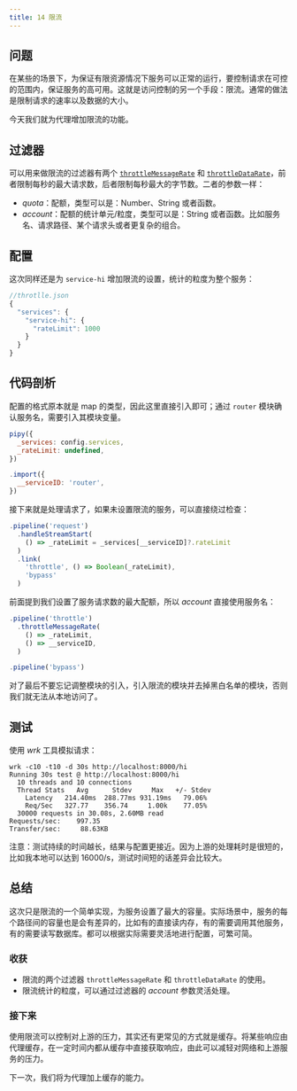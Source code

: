 ```yaml
---
title: 14 限流
---
```


## 问题

在某些的场景下，为保证有限资源情况下服务可以正常的运行，要控制请求在可控的范围内，保证服务的高可用。这就是访问控制的另一个手段：限流。通常的做法是限制请求的速率以及数据的大小。

今天我们就为代理增加限流的功能。

## 过滤器

可以用来做限流的过滤器有两个 [`throttleMessageRate`](/reference/api/Configuration/throttleMessageRate) 和 [`throttleDataRate`](/reference/api/Configuration/throttleDataRate)，前者限制每秒的最大请求数，后者限制每秒最大的字节数。二者的参数一样：
* *quota*：配额，类型可以是：Number、String 或者函数。
* *account*：配额的统计单元/粒度，类型可以是：String 或者函数。比如服务名、请求路径、某个请求头或者更复杂的组合。

## 配置

这次同样还是为 `service-hi` 增加限流的设置，统计的粒度为整个服务：

```js
//throtlle.json
{
  "services": {
    "service-hi": {
      "rateLimit": 1000
    }
  }
}
```

## 代码剖析

配置的格式原本就是 map 的类型，因此这里直接引入即可；通过 `router` 模块确认服务名，需要引入其模块变量。

```js
pipy({
  _services: config.services,
  _rateLimit: undefined,
})

.import({
  __serviceID: 'router',
})
```

接下来就是处理请求了，如果未设置限流的服务，可以直接绕过检查：

```js
.pipeline('request')
  .handleStreamStart(
    () => _rateLimit = _services[__serviceID]?.rateLimit
  )
  .link(
    'throttle', () => Boolean(_rateLimit),
    'bypass'
  )
```

前面提到我们设置了服务请求数的最大配额，所以 *account* 直接使用服务名：

```js
.pipeline('throttle')
  .throttleMessageRate(
    () => _rateLimit,
    () => __serviceID,
  )

.pipeline('bypass')
```

对了最后不要忘记调整模块的引入，引入限流的模块并去掉黑白名单的模块，否则我们就无法从本地访问了。

## 测试

使用 *wrk* 工具模拟请求：

```shell
wrk -c10 -t10 -d 30s http://localhost:8000/hi
Running 30s test @ http://localhost:8000/hi
  10 threads and 10 connections
  Thread Stats   Avg      Stdev     Max   +/- Stdev
    Latency   214.40ms  288.77ms 931.19ms   79.06%
    Req/Sec   327.77    356.74     1.00k    77.05%
  30000 requests in 30.08s, 2.60MB read
Requests/sec:    997.35
Transfer/sec:     88.63KB
```

注意：测试持续的时间越长，结果与配置更接近。因为上游的处理耗时是很短的，比如我本地可以达到 16000/s，测试时间短的话差异会比较大。

## 总结

这次只是限流的一个简单实现，为服务设置了最大的容量。实际场景中，服务的每个路径间的容量也是会有差异的，比如有的直接读内存，有的需要调用其他服务，有的需要读写数据库。都可以根据实际需要灵活地进行配置，可繁可简。

### 收获

* 限流的两个过滤器 `throttleMessageRate` 和 `throttleDataRate` 的使用。
* 限流统计的粒度，可以通过过滤器的 *account* 参数灵活处理。

### 接下来

使用限流可以控制对上游的压力，其实还有更常见的方式就是缓存。将某些响应由代理缓存，在一定时间内都从缓存中直接获取响应，由此可以减轻对网络和上游服务的压力。

下一次，我们将为代理加上缓存的能力。